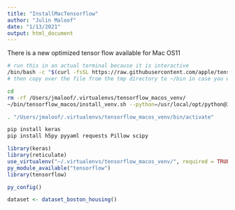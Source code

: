 ```yaml
---
title: "InstallMacTensorflow"
author: "Julin Maloof"
date: "1/13/2021"
output: html_document
---
```


There is a new optimized tensor flow available for Mac OS11

```bash
# run this in an actual terminal because it is interactive
/bin/bash -c "$(curl -fsSL https://raw.githubusercontent.com/apple/tensorflow_macos/master/scripts/download_and_install.sh)"
# then copy over the file from the tmp directory to ~/bin in case you want to reuse it.
```


```bash
cd
rm -rf /Users/jmaloof/.virtualenvs/tensorflow_macos_venv/
~/bin/tensorflow_macos/install_venv.sh --python=/usr/local/opt/python@3.8/bin/python3 -y /Users/jmaloof/.virtualenvs/tensorflow_macos_venv/

. "/Users/jmaloof/.virtualenvs/tensorflow_macos_venv/bin/activate"

pip install keras 
pip install h5py pyyaml requests Pillow scipy
```

```r
library(keras)
library(reticulate)
use_virtualenv("~/.virtualenvs/tensorflow_macos_venv/", required = TRUE )
py_module_available("tensorflow") 
library(tensorflow)
```


```r
py_config()
```

```r
dataset <- dataset_boston_housing()

```

